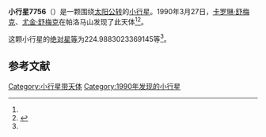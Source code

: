 {{Infobox planet
| bgcolour = #FFFFC0
| name = 7756 Scientia
| symbol = 
| image = 
| caption = 
| discovery = yes
| discovery_ref = 
| discoverer = [[卡罗琳·舒梅克|卡罗琳·舒梅克]]、[[尤金·舒梅克|尤金·舒梅克]]
| discovery_site = [[帕洛马山|帕洛马山]] 
| discovered = 1990年3月27日
| designations = yes
| mp_name = 
| named_after = 
| alt_names = 
| mp_category = [[主带小行星|主带小行星]]
| orbit_ref = <ref name="a">[http://ssd.jpl.nasa.gov/sbdb.cgi?sstr=7756 7756 Scientia] {{Wayback|url=http://ssd.jpl.nasa.gov/sbdb.cgi?sstr=7756 |date=20210812180637 }}，小行星數據庫瀏覽器（JPL Small-Body Database Browser）－[[美国国家航空航天局|美国国家航空航天局]]喷气推进实验室</ref>
| epoch = 2456400.5 (2013年4月18日更新)
| aphelion = {{convert|3.214551327707196|AU|km|3|abbr=on|lk=out}}
| perihelion = {{convert|3.106722979096023|AU|km|3|abbr=on}}
| semimajor = {{convert|3.16063715340161|AU|km|3|abbr=on}}
| eccentricity = 0.017058008
| period = 2052.392355 [[日|日]]<br />5.62[[儒略年|儒略年]]
| avg_speed = 
| inclination = 16.62825308835986
| asc_node = 107.3324408352018
| mean_anomaly = 
| arg_peri = 224.9883023369145
| satellites = 
| physical_characteristics = yes
| dimensions = 
| mass = 
| density = 
| surface_grav = 
| escape_velocity = 
| sidereal_day = 
| axial_tilt = 
| pole_ecliptic_lat = 
| pole_ecliptic_lon = 
| albedo = 
| temperatures= 
| temp_name1 = 
| mean_temp_1 = 
| max_temp_1 = 
| temp_name2 = 
| max_temp_2 = 
| spectral_type = 
| abs_magnitude = 224.9883023369145
}}

'''小行星7756'''（{{lang-en|7756 Scientia}}）是一颗围绕[[太阳|太阳]][[公转|公转]]的[[小行星|小行星]]。1990年3月27日，[[卡罗琳·舒梅克|卡罗琳·舒梅克]]、[[尤金·舒梅克|尤金·舒梅克]]在帕洛马山发现了此天体<ref name="a" /><ref>{{cite news|title=小行星列表|url=http://cfa-www.harvard.edu/iau/lists/NumberedMPs.txt|accessdate=2013-07-08|newspaper=哈佛大学|archive-date=2008-05-17|archive-url=https://web.archive.org/web/20080517010638/http://cfa-www.harvard.edu/iau/lists/NumberedMPs.txt|dead-url=no}}</ref>。

这颗小行星的[[绝对星等|绝对星等]]为224.9883023369145等<ref name="a" />。

==参考文献==
{{reflist}}
{{Minor Planet Number|[[小行星7755|小行星7755]]|[[小行星7757|小行星7757]]}}

{{小天体}}

[[Category:小行星带天体|Category:小行星带天体]]
[[Category:1990年发现的小行星|Category:1990年发现的小行星]]

{{asteroid-stub}}